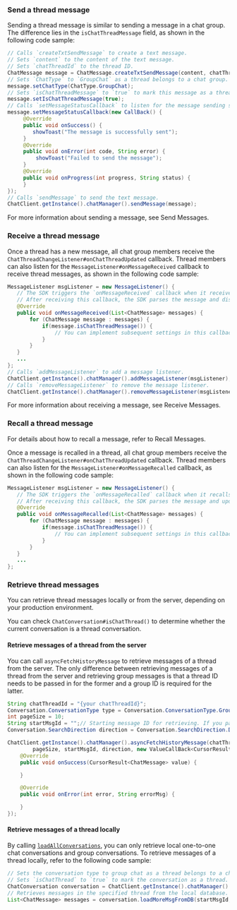 <PlatformWrapper platform="android">

### Send a thread message

Sending a thread message is similar to sending a message in a chat group. The difference lies in the `isChatThreadMessage` field, as shown in the following code sample:

```java
// Calls `createTxtSendMessage` to create a text message. 
// Sets `content` to the content of the text message.
// Sets `chatThreadId` to the thread ID.
ChatMessage message = ChatMessage.createTxtSendMessage(content, chatThreadId); 
// Sets `ChatType` to `GroupChat` as a thread belongs to a chat group.
message.setChatType(ChatType.GroupChat); 
// Sets `isChatThreadMessage` to `true` to mark this message as a thread message.
message.setIsChatThreadMessage(true);
// Calls `setMessageStatusCallback` to listen for the message sending status. You can implement subsequent settings in this callback, for example, displaying a pop-up if the message sending fails.
message.setMessageStatusCallback(new CallBack() {
     @Override
     public void onSuccess() {
        showToast("The message is successfully sent");
     }
     @Override
     public void onError(int code, String error) {
         showToast("Failed to send the message");
     }
     @Override
     public void onProgress(int progress, String status) {
     }
});
// Calls `sendMessage` to send the text message.
ChatClient.getInstance().chatManager().sendMessage(message);
```

For more information about sending a message, see <Link to="/agora-chat/client-api/messages/send-receive-messages#send-a-text-message">Send Messages</Link>.


### Receive a thread message

Once a thread has a new message, all chat group members receive the `ChatThreadChangeListener#onChatThreadUpdated` callback. Thread members can also listen for the `MessageListener#onMessageReceived` callback to receive thread messages, as shown in the following code sample:

```java
MessageListener msgListener = new MessageListener() {
   // The SDK triggers the `onMessageReceived` callback when it receives a message.
   // After receiving this callback, the SDK parses the message and displays it.
   @Override
   public void onMessageReceived(List<ChatMessage> messages) {
       for (ChatMessage message : messages) {
           if(message.isChatThreadMessage()) {
               // You can implement subsequent settings in this callback.
           }
       }
   }
   ...
};
// Calls `addMessageListener` to add a message listener.
ChatClient.getInstance().chatManager().addMessageListener(msgListener);
// Calls `removeMessageListener` to remove the message listener.
ChatClient.getInstance().chatManager().removeMessageListener(msgListener);
```

For more information about receiving a message, see <Link to="/agora-chat/client-api/messages/send-receive-messages#receive-a-message">Receive Messages</Link>.


### Recall a thread message

For details about how to recall a message, refer to <Link to="/agora-chat/client-api/messages/send-receive-messages#recall-a-message">Recall Messages</Link>.

Once a message is recalled in a thread, all chat group members receive the `ChatThreadChangeListener#onChatThreadUpdated` callback. Thread members can also listen for the `MessageListener#onMessageRecalled` callback, as shown in the following code sample:

```java
MessageListener msgListener = new MessageListener() {
   // The SDK triggers the `onMessageRecalled` callback when it recalls a message.
   // After receiving this callback, the SDK parses the message and updates its display.
   @Override
   public void onMessageRecalled(List<ChatMessage> messages) {
       for (ChatMessage message : messages) {
           if(message.isChatThreadMessage()) {
               // You can implement subsequent settings in this callback.
           }
       }
   }
   ...
};
```

### Retrieve thread messages

You can retrieve thread messages locally or from the server, depending on your production environment.

You can check `ChatConversation#isChatThread()` to determine whether the current conversation is a thread conversation.

#### Retrieve messages of a thread from the server

You can call `asyncFetchHistoryMessage` to retrieve messages of a thread from the server. The only difference between retrieving messages of a thread from the server and retrieving group messages is that a thread ID needs to be passed in for the former and a group ID is required for the latter.

```java
String chatThreadId = "{your chatThreadId}";
Conversation.ConversationType type = Conversation.ConversationType.GroupChat;
int pageSize = 10;
String startMsgId = "";// Starting message ID for retrieving. If you pass in an empty string, the SDK will retrieve messages according to the search direction while ignoring this parameter.
Conversation.SearchDirection direction = Conversation.SearchDirection.DOWN;

ChatClient.getInstance().chatManager().asyncFetchHistoryMessage(chatThreadId, type,
        pageSize, startMsgId, direction, new ValueCallBack<CursorResult<ChatMessage>>() {
    @Override
    public void onSuccess(CursorResult<ChatMessage> value) {

    }

    @Override
    public void onError(int error, String errorMsg) {

    }
});
```

#### Retrieve messages of a thread locally

By calling [`loadAllConversations`](/agora-chat/client-api/messages/manage-messages#retrieve-conversations), you can only retrieve local one-to-one chat conversations and group conversations. To retrieve messages of a thread locally, refer to the following code sample:

```java
// Sets the conversation type to group chat as a thread belongs to a chat group.
// Sets `isChatThread` to `true` to mark the conversation as a thread.
ChatConversation conversation = ChatClient.getInstance().chatManager().getConversation(chatThreadId, ChatConversationType.GroupChat, createIfNotExists, isChatThread);
// Retrieves messages in the specified thread from the local database. The SDK automatically loads and stores the retrieved messages to the memory.
List<ChatMessage> messages = conversation.loadMoreMsgFromDB(startMsgId, pagesize, searchDirection);
```

</PlatformWrapper>